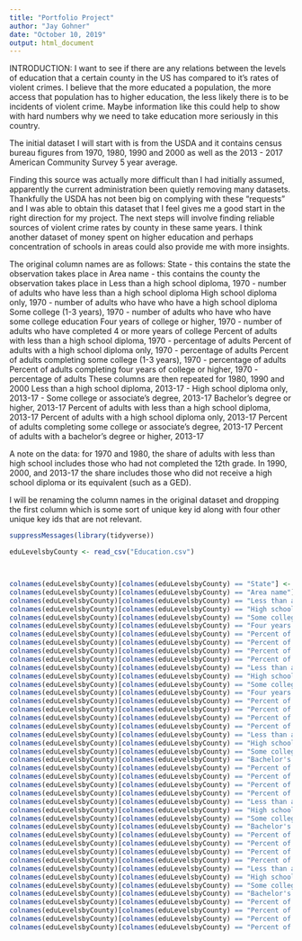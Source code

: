 ```yaml
---
title: "Portfolio Project"
author: "Jay Gohner"
date: "October 10, 2019"
output: html_document
---
```



INTRODUCTION:
  I want to see if there are any relations between the levels of education that a certain county in the US has
  compared to it's rates of violent crimes. I believe that the more educated a population, the more access that
  population has to higher education, the less likely there is to be incidents of violent crime. Maybe information
  like this could help to show with hard numbers why we need to take education more seriously in this country.
  
  The initial dataset I will start with is from the USDA and it contains census bureau figures from 1970, 1980, 1990 
  and 2000 as well as the 2013 - 2017 American Community Survey 5 year average.
  
  Finding this source was actually more difficult than I had initially assumed, apparently the current administration
  been quietly removing many datasets. Thankfully the USDA has not been big on complying with these "requests" and
  I was able to obtain this dataset that I feel gives me a good start in the right direction for my project. The next
  steps will involve finding reliable sources of violent crime rates by county in these same years. I think another
  dataset of money spent on higher education and perhaps concentration of schools in areas could also provide me with
  more insights.
  
  The original column names are as follows:
      State - this contains the state the observation takes place in
      Area name - this contains the county the observation takes place in
      Less than a high school diploma, 1970 - number of adults who have less than a high school diploma
      High school diploma only, 1970 - number of adults who have who have a high school diploma
      Some college (1-3 years), 1970 - number of adults who have who have some college education
      Four years of college or higher, 1970 - number of adults who have completed 4 or more years of college
      Percent of adults with less than a high school diploma, 1970 - percentage of adults
      Percent of adults with a high school diploma only, 1970 - percentage of adults
      Percent of adults completing some college (1-3 years), 1970 - percentage of adults
      Percent of adults completing four years of college or higher, 1970 - percentage of adults
      These columns are then repeated for 1980, 1990 and 2000
      Less than a high school diploma, 2013-17 - 
      High school diploma only, 2013-17 - 
      Some college or associate's degree, 2013-17 
      Bachelor's degree or higher, 2013-17 
      Percent of adults with less than a high school diploma, 2013-17
      Percent of adults with a high school diploma only, 2013-17
      Percent of adults completing some college or associate's degree, 2013-17
      Percent of adults with a bachelor's degree or higher, 2013-17
  
  A note on the data: for 1970 and 1980, the share of adults with less than high school includes those who had not
  completed the 12th grade. In 1990, 2000, and 2013-17 the share includes those who did not receive a high school
  diploma or its equivalent (such as a GED).
  
  I will be renaming the column names in the original dataset and dropping the first column which is some sort of
  unique key id along with four other unique key ids that are not relevant.
  
  
```r
suppressMessages(library(tidyverse))

eduLevelsbyCounty <- read_csv("Education.csv")



colnames(eduLevelsbyCounty)[colnames(eduLevelsbyCounty) == "State"] <- "state"
colnames(eduLevelsbyCounty)[colnames(eduLevelsbyCounty) == "Area name"] <- "area_name"
colnames(eduLevelsbyCounty)[colnames(eduLevelsbyCounty) == "Less than a high school diploma, 1970"] <- "lessHSD70"
colnames(eduLevelsbyCounty)[colnames(eduLevelsbyCounty) == "High school diploma only, 1970"] <- "HSD70"
colnames(eduLevelsbyCounty)[colnames(eduLevelsbyCounty) == "Some college (1-3 years), 1970"] <- "someCollege70"
colnames(eduLevelsbyCounty)[colnames(eduLevelsbyCounty) == "Four years of college or higher, 1970"] <- "4orMoreCollege70"
colnames(eduLevelsbyCounty)[colnames(eduLevelsbyCounty) == "Percent of adults with less than a high school diploma, 1970"] <- "percLessHSD70"
colnames(eduLevelsbyCounty)[colnames(eduLevelsbyCounty) == "Percent of adults with a high school diploma only, 1970"] <- "percHSD70"
colnames(eduLevelsbyCounty)[colnames(eduLevelsbyCounty) == "Percent of adults completing some college (1-3 years), 1970"] <- "percSomeCollege70"
colnames(eduLevelsbyCounty)[colnames(eduLevelsbyCounty) == "Percent of adults completing four years of college or higher, 1970"] <- "perc4orMore70"
colnames(eduLevelsbyCounty)[colnames(eduLevelsbyCounty) == "Less than a high school diploma, 1980"] <- "lessHSD80"
colnames(eduLevelsbyCounty)[colnames(eduLevelsbyCounty) == "High school diploma only, 1980"] <- "HSD80" 
colnames(eduLevelsbyCounty)[colnames(eduLevelsbyCounty) == "Some college (1-3 years), 1980"] <- "someCollege80" 
colnames(eduLevelsbyCounty)[colnames(eduLevelsbyCounty) == "Four years of college or higher, 1980"] <- "4orMoreCollege80" 
colnames(eduLevelsbyCounty)[colnames(eduLevelsbyCounty) == "Percent of adults with less than a high school diploma, 1980"] <- "percLessHSD80" 
colnames(eduLevelsbyCounty)[colnames(eduLevelsbyCounty) == "Percent of adults with a high school diploma only, 1980"] <- "percHSD80" 
colnames(eduLevelsbyCounty)[colnames(eduLevelsbyCounty) == "Percent of adults completing some college (1-3 years), 1980"] <- "percSomeCollege80" 
colnames(eduLevelsbyCounty)[colnames(eduLevelsbyCounty) == "Percent of adults completing four years of college or higher, 1980"] <- "perc4orMore80"
colnames(eduLevelsbyCounty)[colnames(eduLevelsbyCounty) == "Less than a high school diploma, 1990"] <- "lessHSD90"
colnames(eduLevelsbyCounty)[colnames(eduLevelsbyCounty) == "High school diploma only, 1990"] <- "HSD90" 
colnames(eduLevelsbyCounty)[colnames(eduLevelsbyCounty) == "Some college or associate's degree, 1990"] <- "someCollege90" 
colnames(eduLevelsbyCounty)[colnames(eduLevelsbyCounty) == "Bachelor's degree or higher, 1990"] <- "4orMoreCollege90" 
colnames(eduLevelsbyCounty)[colnames(eduLevelsbyCounty) == "Percent of adults with less than a high school diploma, 1990"] <- "percLessHSD90" 
colnames(eduLevelsbyCounty)[colnames(eduLevelsbyCounty) == "Percent of adults with a high school diploma only, 1990"] <- "percHSD90" 
colnames(eduLevelsbyCounty)[colnames(eduLevelsbyCounty) == "Percent of adults completing some college or associate's degree, 1990"] <- "percSomeCollege90" 
colnames(eduLevelsbyCounty)[colnames(eduLevelsbyCounty) == "Percent of adults with a bachelor's degree or higher, 1990"] <- "perc4orMore90"
colnames(eduLevelsbyCounty)[colnames(eduLevelsbyCounty) == "Less than a high school diploma, 2000"] <- "lessHSD00"
colnames(eduLevelsbyCounty)[colnames(eduLevelsbyCounty) == "High school diploma only, 2000"] <- "HSD00" 
colnames(eduLevelsbyCounty)[colnames(eduLevelsbyCounty) == "Some college or associate's degree, 2000"] <- "someCollege00" 
colnames(eduLevelsbyCounty)[colnames(eduLevelsbyCounty) == "Bachelor's degree or higher, 2000"] <- "4orMoreCollege00" 
colnames(eduLevelsbyCounty)[colnames(eduLevelsbyCounty) == "Percent of adults with less than a high school diploma, 2000"] <- "percLessHSD00" 
colnames(eduLevelsbyCounty)[colnames(eduLevelsbyCounty) == "Percent of adults with a high school diploma only, 2000"] <- "percHSD00" 
colnames(eduLevelsbyCounty)[colnames(eduLevelsbyCounty) == "Percent of adults completing some college or associate's degree, 2000"] <- "percSomeCollege00" 
colnames(eduLevelsbyCounty)[colnames(eduLevelsbyCounty) == "Percent of adults with a bachelor's degree or higher, 2000"] <- "perc4orMore00"
colnames(eduLevelsbyCounty)[colnames(eduLevelsbyCounty) == "Less than a high school diploma, 2013-17"] <- "lessHSD13_17"
colnames(eduLevelsbyCounty)[colnames(eduLevelsbyCounty) == "High school diploma only, 2013-17"] <- "HSD13_17"
colnames(eduLevelsbyCounty)[colnames(eduLevelsbyCounty) == "Some college or associate's degree, 2013-17"] <- "someCollegeorAA13_17"
colnames(eduLevelsbyCounty)[colnames(eduLevelsbyCounty) == "Bachelor's degree or higher, 2013-17"] <- "bachelorsOrMore13_17"
colnames(eduLevelsbyCounty)[colnames(eduLevelsbyCounty) == "Percent of adults with less than a high school diploma, 2013-17"] <- "percLessHSD13_17"
colnames(eduLevelsbyCounty)[colnames(eduLevelsbyCounty) == "Percent of adults with a high school diploma only, 2013-17"] <- "percHSD13_17"
colnames(eduLevelsbyCounty)[colnames(eduLevelsbyCounty) == "Percent of adults completing some college or associate's degree, 2013-17"] <- "percAA13_17"
colnames(eduLevelsbyCounty)[colnames(eduLevelsbyCounty) == "Percent of adults with a bachelor's degree or higher, 2013-17"] <- "percBA13_17"

  
```